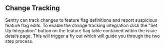 ## Change Tracking

Sentry can track changes to feature flag definitions and report suspicious feature flag edits. To enable the change tracking integration click the "Set Up Integration" button on the feature flag table contained within the issue details page. This will trigger a fly out which will guide you through the two step process.
